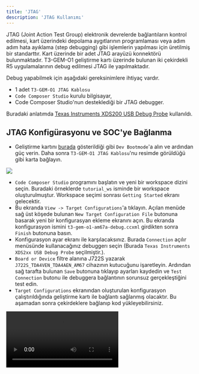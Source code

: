 ```yaml
---
title: 'JTAG'
description: 'JTAG Kullanımı'
---
```


JTAG (Joint Action Test Group) elektronik devrelerde bağlantıların kontrol edilmesi, kart üzerindeki depolama
aygıtlarının programlaması veya adım adım hata ayıklama (step debugging) gibi işlemlerin yapılması için üretilmiş
bir standarttır. Kart üzerinde bir adet JTAG arayüzü konnektörü bulunmaktadır. T3-GEM-O1 geliştirme kartı
üzerinde bulunan iki çekirdekli R5 uygulamalarının debug edilmesi JTAG ile yapılmaktadır.

Debug yapabilmek için aşağıdaki gereksinimlere ihtiyaç vardır.

- 1 adet `T3-GEM-O1 JTAG Kablosu`
- `Code Composer Studio` kurulu bilgisayar,
- Code Composer Studio'nun desteklediği bir JTAG debugger. 

Buradaki anlatımda [Texas Instruments XDS200 USB Debug Probe](https://www.ti.com/tool/TMDSEMU200-U) kullanıldı.

## JTAG Konfigürasyonu ve SOC'ye Bağlanma

- Geliştirme kartını [burada](/tr/quickstart#1-3-bootmode-switch) gösterildiği gibi `Dev Bootmode`'a alın ve ardından
  güç verin. Daha sonra `T3-GEM-O1 JTAG Kablosu`'nu resimde görüldüğü gibi karta bağlayın.

<Frame caption="Todo: JTAG kablosunun karta bağlanması">
  <img className="rounded-lg" noZoom src="/images/under-construction.png" />
</Frame>

- `Code Composer Studio` programını başlatın ve yeni bir workspace dizini seçin. Buradaki 
  örneklerde `tutorial_ws` isminde bir workspace oluşturulmuştur. Workspace seçimi
  sonrası `Getting Started` ekranı gelecektir.
- Bu ekranda `View -> Target Configurations`'a tıklayın. Açılan menüde sağ üst köşede bulunan
  `New Target Configuration File` butonuna basarak yeni bir konfigurasyan ekleme ekranını açın.
  Bu ekranda konfigurasyon ismini `t3-gem-o1-am67a-debug.ccxml` girdikten sonra `Finish` butonuna basın.
- Konfigurasyon ayar ekranı ile karşılacaksınız. Burada `Connection` açılır menüsünde kullanacağınız debuggerı
  seçin (Burada `Texas Instruments XDS2xx USB Debug Probe` seçilmiştir.). 
- `Board or Device` filtre alanına J722S yazarak `J722S_TDA4VEN_TDA4AEN_AM67` cihazının kutucuğunu işaretleyin.
  Ardından sağ tarafta bulunan `Save` butonuna tıklayıp ayarları kaydedin ve `Test Connection` butonu ile
  debuggera bağlantının sorunsuz gerçekleştiğini test edin.
- `Target Configurations` ekranından oluşturulan konfigurasyon çalıştırıldığında geliştirme kartı ile
   bağlantı sağlanmış olacaktır. Bu aşamadan sonra çekirdeklere bağlanıp kod yükleyebilirsiniz.

<Frame caption="JTAG Konfigürasyonunun yapılması ve SOC'ye bağlanma işlemi">
  <video controls className="w-full aspect-video" src="/videos/jtag-debug-start.mp4"></video>
</Frame>
